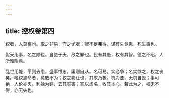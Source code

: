 ```yaml
---
---
---
```

title: 控权卷第四
---



权者，人莫离也。取之非易，守之尤艰；智不足弗得，谋有失竟患，死生事也。

假天用事，名之顺也。自绝于天，敌之罪也。民有其愚，权有其智。德之不昭，人所难附焉。

乱世用能，平则去患。盛事惟忠，庸则自从。名可易，实必争；名实悖之，权之丧矣。嗜权逾命者，莫敢不为；权之弗让也，其求乃极。机为要，无机自毁；事可绝，人伦亦灭。利禄为羁，去其实害；赏以虚名，收其本心。若此为之，权无不得，亦无失也。
